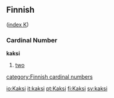 ==Finnish==
([[Wiktionary:Finnish_index_k|index K]])

===Cardinal Number===
'''kaksi'''
#[[two]]

[[category:Finnish cardinal numbers]]

[[io:Kaksi]]
[[it:kaksi]]
[[pt:Kaksi]]
[[fi:Kaksi]]
[[sv:kaksi]]